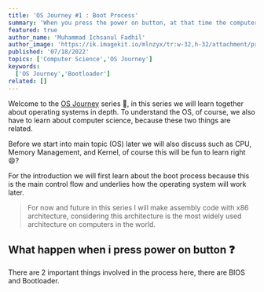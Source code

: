 ---
title: 'OS Journey #1 : Boot Process'
summary: 'When you press the power on button, at that time the computer starts its work and first thing to do is Boot'
featured: true
author_name: 'Muhammad Ichsanul Fadhil'
author_image: 'https://ik.imagekit.io/mlnzyx/tr:w-32,h-32/attachment/profile.webp'
published: '07/18/2022'
topics: ['Computer Science','OS Journey']
keywords:
  ['OS Journey','Bootloader']
related: []
---

Welcome to the [OS Journey](https://muhammadichsan.com/tags) series 🥳, in this series we will learn together about operating systems in depth. To understand the OS, of course, we also have to learn about computer science, because these two things are related. 

Before we start into main topic (OS) later we will also discuss such as CPU, Memory Management, and Kernel, of course this will be fun to learn right😄?

For the introduction we will first learn about the boot process because this is the main control flow and underlies how the operating system will work later.

> For now and future in this series I will make assembly code with x86 architecture, considering this architecture is the most widely used architecture on computers in the world.

## What happen when i press power on button ❓

There are 2 important things involved in the process here, there are BIOS and Bootloader.






